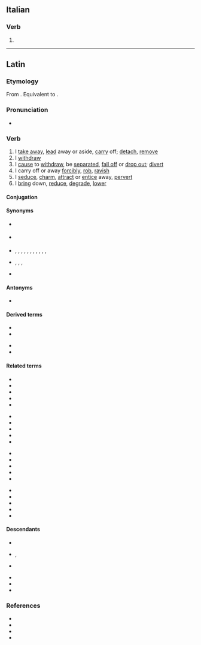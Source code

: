 ==Italian==

===Verb===
{{head|it|verb form}}

# {{inflection of|it|abdurre||1|s|pres|indc}}

----

==Latin==

===Etymology===
From {{inh|la|itc-pro|*abdoukō}}. Equivalent to {{affix|la|ab-|gloss1=from, away from|dūcō|gloss2=I lead}}.

===Pronunciation===
* {{la-IPA|abdūcō}}

===Verb===
{{la-verb|irreg|abdūcō}}

# I [[take away]], [[lead]] away or aside, [[carry]] off; [[detach]], [[remove]]
# I [[withdraw]]
# I [[cause]] to [[withdraw]], be [[separated]], [[fall off]] or [[drop out]]; [[divert]]
# I carry off or away [[forcibly]], [[rob]], [[ravish]]
# I [[seduce]], [[charm]], [[attract]] or [[entice]] away, [[pervert]]
# I [[bring]] down, [[reduce]], [[degrade]], [[lower]]

====Conjugation====
{{la-conj|irreg|abdūcō}}

====Synonyms====
* {{sense|cause to withdraw}} {{l|la|redūcō}}
* {{sense|reduce}} {{l|la|attenuō}}
* {{sense|remove}} {{l|la|abdō}}, {{l|la|āmandō}}, {{l|la|āmōlior}}, {{l|la|āmoveō}}, {{l|la|aspellō}}, {{l|la|auferō}}, {{l|la|dēmoveō}}, {{l|la|dētrahō}}, {{l|la|eximō}}, {{l|la|relēgō}}, {{l|la|removeō}}, {{l|la|submoveō}}
* {{sense|seduce, charm}} {{l|la|allicefaciō}}, {{l|la|corrumpō}}, {{l|la|pelliciō}}, {{l|la|sēdūcō}}
* {{sense|withdraw}} {{l|la|recēdō}}

====Antonyms====
* {{sense|remove}} {{l|la|addō}}

====Derived terms====
{{der-top}}
* {{l|la|abdūcēns}}
* {{l|la|abductiō}}
{{der-mid}}
* {{l|la|abductor}}
* {{l|la|abductus}}
{{der-bottom}}

====Related terms====
{{rel-top4}}
* {{l|la|addūcō}}
* {{l|la|circumdūcō}}
* {{l|la|condūcō}}
* {{l|la|dēdūcō}}
* {{l|la|dīdūcō}}
{{rel-mid4}}
* {{l|la|dūcō}}
* {{l|la|ēdūcō}}
* {{l|la|indūcō}}
* {{l|la|intrōdūcō}}
* {{l|la|obdūcō}}
{{rel-mid4}}
* {{l|la|perdūcō}}
* {{l|la|praedūcō}}
* {{l|la|praeterdūcō}}
* {{l|la|prōdūcō}}
* {{l|la|redūcō}}
{{rel-mid4}}
* {{l|la|sēdūcō}}
* {{l|la|subdūcō}}
* {{l|la|subterdūcō}}
* {{l|la|superdūcō}}
* {{l|la|trādūcō}}
{{rel-bottom}}

====Descendants====
{{top2}}
* {{desc|ca|abduir}}
* {{desc|en|abduce}}, {{l|en|abduct}}
* {{desc|it|abdurre}}
{{mid2}}
* {{desc|pt|abduzir}}
* {{desc|ro|abduce}}
* {{desc|es|abducir}}
{{bottom}}

===References===
* {{R:L&S}}
* {{R:Elementary Lewis}}
* {{R:Gaffiot}}
* {{R:M&A}}